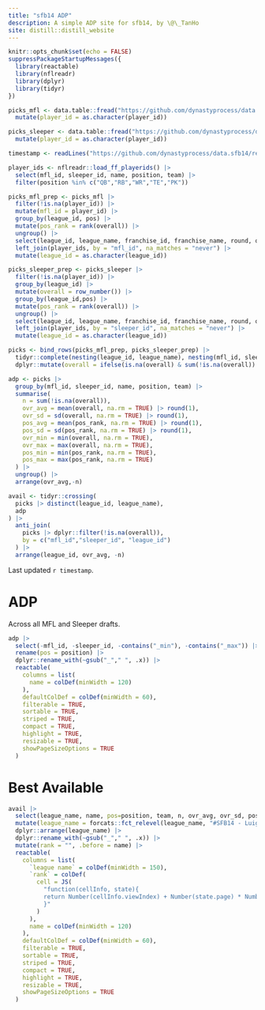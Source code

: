 ```yaml
---
title: "sfb14 ADP"
description: A simple ADP site for sfb14, by \@\_TanHo
site: distill::distill_website
---
```


```r
knitr::opts_chunk$set(echo = FALSE)
suppressPackageStartupMessages({
  library(reactable)
  library(nflreadr)
  library(dplyr)
  library(tidyr)
})
```
```r
picks_mfl <- data.table::fread("https://github.com/dynastyprocess/data.sfb14/releases/download/data-mfl/draft_picks_mfl.csv") |> 
  mutate(player_id = as.character(player_id))

picks_sleeper <- data.table::fread("https://github.com/dynastyprocess/data.sfb14/releases/download/data-sleeper/draft_picks_sleeper.csv") |> 
  mutate(player_id = as.character(player_id))

timestamp <- readLines("https://github.com/dynastyprocess/data.sfb14/releases/download/data-sleeper/timestamp.txt")

player_ids <- nflreadr::load_ff_playerids() |> 
  select(mfl_id, sleeper_id, name, position, team) |> 
  filter(position %in% c("QB","RB","WR","TE","PK"))

picks_mfl_prep <- picks_mfl |> 
  filter(!is.na(player_id)) |> 
  mutate(mfl_id = player_id) |> 
  group_by(league_id, pos) |>
  mutate(pos_rank = rank(overall)) |> 
  ungroup() |> 
  select(league_id, league_name, franchise_id, franchise_name, round, overall, pos_rank, mfl_id) |> 
  left_join(player_ids, by = "mfl_id", na_matches = "never") |> 
  mutate(league_id = as.character(league_id))

picks_sleeper_prep <- picks_sleeper |> 
  filter(!is.na(player_id)) |>
  group_by(league_id) |>
  mutate(overall = row_number()) |>
  group_by(league_id,pos) |>
  mutate(pos_rank = rank(overall)) |> 
  ungroup() |> 
  select(league_id, league_name, franchise_id, franchise_name, round, overall, pos_rank, sleeper_id = player_id) |> 
  left_join(player_ids, by = "sleeper_id", na_matches = "never") |> 
  mutate(league_id = as.character(league_id))

picks <- bind_rows(picks_mfl_prep, picks_sleeper_prep) |> 
  tidyr::complete(nesting(league_id, league_name), nesting(mfl_id, sleeper_id, name, position, team)) |> 
  dplyr::mutate(overall = ifelse(is.na(overall) & sum(!is.na(overall)) == 264, 265, overall), .by = league_id)

adp <- picks |> 
  group_by(mfl_id, sleeper_id, name, position, team) |>
  summarise(
    n = sum(!is.na(overall)),
    ovr_avg = mean(overall, na.rm = TRUE) |> round(1),
    ovr_sd = sd(overall, na.rm = TRUE) |> round(1),
    pos_avg = mean(pos_rank, na.rm = TRUE) |> round(1),
    pos_sd = sd(pos_rank, na.rm = TRUE) |> round(1),
    ovr_min = min(overall, na.rm = TRUE),
    ovr_max = max(overall, na.rm = TRUE),
    pos_min = min(pos_rank, na.rm = TRUE),
    pos_max = max(pos_rank, na.rm = TRUE)
  ) |>
  ungroup() |>
  arrange(ovr_avg,-n)

avail <- tidyr::crossing(
  picks |> distinct(league_id, league_name),
  adp
) |> 
  anti_join(
    picks |> dplyr::filter(!is.na(overall)), 
    by = c("mfl_id","sleeper_id", "league_id")
  ) |> 
  arrange(league_id, ovr_avg, -n)

```

Last updated `r timestamp`. 

# ADP
Across all MFL and Sleeper drafts.

```r
adp |> 
  select(-mfl_id, -sleeper_id, -contains("_min"), -contains("_max")) |>
  rename(pos = position) |>
  dplyr::rename_with(~gsub("_"," ", .x)) |> 
  reactable(
    columns = list(
      name = colDef(minWidth = 120)
    ),
    defaultColDef = colDef(minWidth = 60),
    filterable = TRUE,
    sortable = TRUE,
    striped = TRUE,
    compact = TRUE,
    highlight = TRUE,
    resizable = TRUE,
    showPageSizeOptions = TRUE
  )
```

# Best Available

```r
avail |> 
  select(league_name, name, pos=position, team, n, ovr_avg, ovr_sd, pos_avg, pos_sd) |> 
  mutate(league_name = forcats::fct_relevel(league_name, "#SFB14 - Luigi")) |> 
  dplyr::arrange(league_name) |> 
  dplyr::rename_with(~gsub("_"," ", .x)) |> 
  mutate(rank = "", .before = name) |> 
  reactable(
    columns = list(
      `league name` = colDef(minWidth = 150),
      `rank` = colDef(
        cell = JS(
          "function(cellInfo, state){
          return Number(cellInfo.viewIndex) + Number(state.page) * Number(state.pageSize) + 1
          }"
        )
      ),
      name = colDef(minWidth = 120)
    ),
    defaultColDef = colDef(minWidth = 60),
    filterable = TRUE,
    sortable = TRUE,
    striped = TRUE,
    compact = TRUE,
    highlight = TRUE,
    resizable = TRUE,
    showPageSizeOptions = TRUE
  )
```

